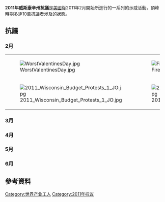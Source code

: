 {{多個問題|
{{expand|time=2014-03-24T01:01:38+00:00}}
{{暫定名稱|time=2014-03-23}}
{{lead section|time=2014-03-24T01:01:38+00:00}}
}}
{{Infobox civil conflict
|conflict= 2011年威斯康辛州抗議
|partof= [[2011年美國公共僱員抗議|2011年美國公共僱員抗議]]
|image= [[File:Gov_Walker_Protests1_JR.jpg|250px]]
|caption= 成千上萬的公民聚集在威斯康辛州麥迪遜國會大廈圓形大廳，抗議州長沃克提出的法案。
|date= {{Start date|2011|2|14}} – {{End date|2011|6|16}}
|place=美國[[威斯康辛州|威斯康辛州]]
|coordinates= {{Coord|43|4|29.6|N|89|23|8|W|type:event|display=inline,title}}
|status= 活躍抗議於2011年6月停止；數宗訴訟等待判決
|causes= 反對由州長斯科特·沃克提出、限制政府僱員集體談判權和解決州預算缺口的《預算修補法案》的若干條文。
|concessions= 無；《預算修補法案》通過；2 Republican State Senators recalled from office (8/9/2011); 2 Democratic State Senators win recall elections on 8/16/11; Failed [[Wisconsin_gubernatorial_recall_election|recall attempt]] of Governor Scott Walker.
|methods= 抗議、靜坐、[[示威|示威]]、[[recall_election|recall election]]s
|side1= 威斯康辛民主黨<br/>[[Organizing_for_America|Organizing for America]]<ref>{{cite web|last=Smith|first=Ben|url=http://www.politico.com/blogs/bensmith/0211/DNC_playing_role_in_Wisconsin_protests.html|title=DNC Playing Role in Wisconsin Protests|publisher=Politico|date=2011-02-17|accessdate=2011-03-01|archiveurl=https://web.archive.org/web/20110228084147/http://www.politico.com//blogs//bensmith//0211//DNC_playing_role_in_Wisconsin_protests.html|archivedate=2011-02-28|deadurl=no}}</ref><ref>{{cite news|last=Terkel|first=Amanda|url=http://www.huffingtonpost.com/2011/02/17/dnc-expands-mobilization-protests-ohio-indiana_n_824743.html|title=DNC Expands Role in Labor Protests to Ohio, Indiana|work=The Huffington Post|date=2011-02-17|accessdate=2011-03-01|archiveurl=https://web.archive.org/web/20110218161555/http://www.huffingtonpost.com/2011/02/17/dnc-expands-mobilization-protests-ohio-indiana_n_824743.html|archivedate=2011-02-18|deadurl=no}}</ref><br/>Unions:
*[[Service_Employees_International_Union|SEIU]]
*[[Industrial_Workers_of_the_World|IWW]]
*[[Wisconsin_Education_Association_Council|WEAC]] – an [[National_Education_Association|NEA]] affiliate
*[http://www.wppa.com/ WPPA]
*[http://www.pffw.org/ PFFW]
|side2= 威斯康辛共和黨<br/>Anti-tax activists, many affiliated with the [[Tea_Party_movement|Tea Party movement]]
|leadfigures1= 非集中領導<br />威斯康辛民主黨立法人物：<br/>
*參議院少數派領袖[[Mark_F._Miller|Mark Miller]]
*Assembly Minority Leader [[Peter_W._Barca|Peter Barca]]
<div class="NavFrame collapsed" style="border:none;padding:0;">
<div class="NavHead" <!-- float left is not the same --> style="font-size:105%; height:auto; background:none; font-weight:normal; float:left;"><!-- changing this line is a bad idea -->
Wisconsin Senate 14
<div class="NavContent" style="font-size:105%; text-align:left;">
*[[Tim_Carpenter|Tim Carpenter]]
*[[Spencer_Coggs|Spencer Coggs]]
*Tim Cullen
*[[Jon_Erpenbach|Jon Erpenbach]]
*[[Dave_Hansen|Dave Hansen]]
*[[Jim_Holperin|Jim Holperin]]
*[[Robert_Jauch|Robert Jauch]]
*[[Chris_Larson|Chris Larson]]
*[[Julie_Lassa|Julie Lassa]]
*Mark Miller
*[[Fred_Risser|Fred Risser]]
*[[Lena_Taylor|Lena Taylor]]
*[[Kathleen_Vinehout|Kathleen Vinehout]]
*[[Robert_Wirch|Robert Wirch]]
</div> <!-- end div class="NavContent" -->
</div> <!-- end div class="NavFrame" -->
|leadfigures2= 州長[[斯考特·沃克|斯考特·沃克]]<br />威斯康辛共和黨立法人物：<br/>
*參議院多數派領袖Scott Fitzgerald
*President of the Senate Michael Ellis
*Assembly Speaker [[Jeff_Fitzgerald|Jeff Fitzgerald]]
*Assembly Majority Leader [[Scott_Suder|Scott Suder]]
|casualties1= {{unbulleted list
 | '''拘捕：''' 10+<ref>{{cite news|url=http://www.myfoxtwincities.com/dpp/news/wisconsin-protester-arrested-feb-17-2011|title=9 Arrests on Day 3 of Wisconsin Protests|author=AP modified|agency=Associated Press|publisher=Myfoxtwincities.com|date=February 17, 2011|accessdate=2011-03-04|archive-date=2012-03-09|archive-url=https://web.archive.org/web/20120309024655/http://www.myfoxtwincities.com/dpp/news/wisconsin-protester-arrested-feb-17-2011|dead-url=no}}</ref><ref>{{cite news|url=http://www.thenorthwestern.com/article/20110217/OSH0101/302170116/9-arrested-third-day-labor-protests-Madison|title=9 arrested in third day of labor protests in Madison|work=The Oshkosh Northwestern|location=Oshkosh, WI|agency=Associated Press|author=AP staff reporter|date=2011-02-17|accessdate=2011-03-04|deadurl=yes|archiveurl=https://web.archive.org/web/20110222212517/http://www.thenorthwestern.com/article/20110217/OSH0101/302170116/9-arrested-third-day-labor-protests-Madison|archivedate=2011-02-22}}</ref>
 | '''受傷：''' 0
 | '''死亡：''' 0
 }}
|casualties2=
|casualties_label= Arrests, etc.
|howmany1 = '''抗議者：''' 100,000+<ref name=autogenerated1>{{cite news|last=Kelleher|first=James|url=http://www.reuters.com/article/2011/02/23/us-wisconsin-protests-camping-idUSTRE71M0A220110223|title=Inside Capitol, Wisconsin protesters create a city|agency=Reuters|date=February 23, 2011|accessdate=2011-03-04|archive-date=2015-09-24|archive-url=https://web.archive.org/web/20150924151415/http://www.reuters.com/article/2011/02/23/us-wisconsin-protests-camping-idUSTRE71M0A220110223|dead-url=no}}</ref>
|howmany2= '''反抗議者：'''<br/>數千人<ref name=autogenerated1 /><ref>{{cite news|author=Condon, Patrick; Richmond, Todd|agency=Associated Press|url=http://www.startribune.com/nation/116988598.html|title=In show of solidarity, protesters nationwide supporting Wis. workers fighting anti-union bill|work=Minneapolis Star Tribune|date=February 27, 2011|accessdate=2011-03-04}} {{dead link|date=2011年4月}}</ref>}}

'''2011年威斯康辛州抗議'''是[[美國|美國]]從2011年2月開始所進行的一系列的示威活動，頂峰時期多達10萬[[抗議者|抗議者]]涉及的狀態。

==抗議==
===2月===
{| class="wikitable"
|-
| [[File:WorstValentinesDay.jpg|thumb]] || [[File:Firefighters_For_Labor.jpg|thumb]] 
|-
| [[File:2011_Wisconsin_Budget_Protests_1_JO.jpg|thumb]] || [[File:2011_Wisconsin_Budget_Protests_2_JO.jpg|thumb]]
|}

===3月===
===4月===
===5月===
===6月===

==參考資料==
{{Reflist|30em}}

[[Category:世界产业工人|Category:世界产业工人]]
[[Category:2011年抗议|Category:2011年抗议]]